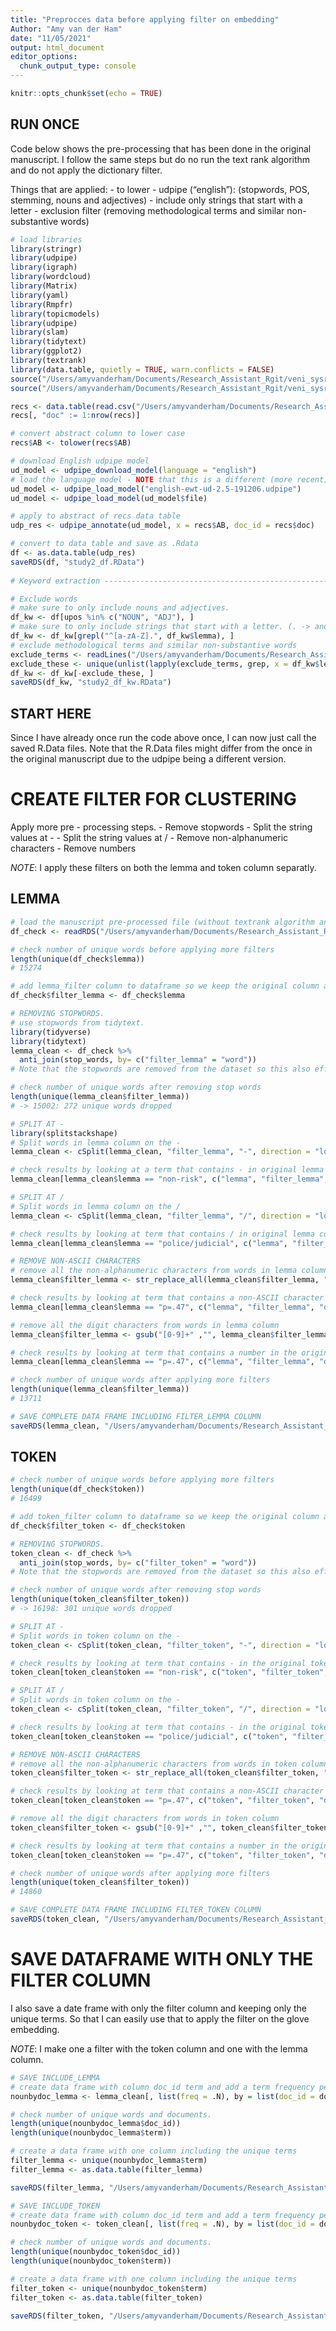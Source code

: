 ```yaml
---
title: "Preprocces data before applying filter on embedding"
Author: "Amy van der Ham"
date: "11/05/2021"
output: html_document
editor_options: 
  chunk_output_type: console
---
```


```r
knitr::opts_chunk$set(echo = TRUE)
```

## RUN ONCE
Code below shows the pre-processing that has been done in the original manuscript. I follow the same steps but do no run the text rank algorithm and do not apply the dictionary filter. 

Things that are applied: 
- to lower
- udpipe ("english"): (stopwords, POS, stemming, nouns and adjectives)
- include only strings that start with a letter
- exclusion filter (removing methodological terms and similar non-substantive words)

```r
# load libraries
library(stringr)
library(udpipe)
library(igraph)
library(wordcloud)
library(Matrix)
library(yaml)
library(Rmpfr)
library(topicmodels)
library(udpipe)
library(slam)
library(tidytext)
library(ggplot2)
library(textrank)
library(data.table, quietly = TRUE, warn.conflicts = FALSE)
source("/Users/amyvanderham/Documents/Research_Assistant_Rgit/veni_sysrev/word_functions.R")
source("/Users/amyvanderham/Documents/Research_Assistant_Rgit/veni_sysrev/circle2.R")

recs <- data.table(read.csv("/Users/amyvanderham/Documents/Research_Assistant_Rgit/veni_sysrev/recs_final.csv"))
recs[, "doc" := 1:nrow(recs)]

# convert abstract column to lower case
recs$AB <- tolower(recs$AB)

# download English udpipe model
ud_model <- udpipe_download_model(language = "english")
# load the language model - NOTE that this is a different (more recent) version than the one Caspar used. 
ud_model <- udpipe_load_model("english-ewt-ud-2.5-191206.udpipe")
ud_model <- udpipe_load_model(ud_model$file)

# apply to abstract of recs data table
udp_res <- udpipe_annotate(ud_model, x = recs$AB, doc_id = recs$doc)

# convert to data table and save as .Rdata
df <- as.data.table(udp_res)
saveRDS(df, "study2_df.RData")
  
# Keyword extraction ------------------------------------------------------

# Exclude words
# make sure to only include nouns and adjectives. 
df_kw <- df[upos %in% c("NOUN", "ADJ"), ]
# make sure to only include strings that start with a letter. (. -> and end with any character?)
df_kw <- df_kw[grepl("^[a-zA-Z].", df_kw$lemma), ]
# exclude methodological terms and similar non-substantive words
exclude_terms <- readLines("/Users/amyvanderham/Documents/Research_Assistant_Rgit/veni_sysrev/exclude_terms.txt")
exclude_these <- unique(unlist(lapply(exclude_terms, grep, x = df_kw$lemma)))
df_kw <- df_kw[-exclude_these, ]
saveRDS(df_kw, "study2_df_kw.RData")
```

## START HERE
Since I have already once run the code above once, I can now just call the saved R.Data files. Note that the R.Data files might differ from the once in the original manuscript due to the udpipe being a different version.


# CREATE FILTER FOR CLUSTERING
Apply more pre - processing steps. 
  - Remove stopwords
  - Split the string values at - 
  - Split the string values at /
  - Remove non-alphanumeric characters 
  - Remove numbers 

*NOTE*: I apply these filters on both the lemma and token column separatly. 

## LEMMA ##
```r
# load the manuscript pre-processed file (without textrank algorithm and dict filter having been applied)
df_check <- readRDS("/Users/amyvanderham/Documents/Research_Assistant_Rgit/veni_sysrev/study2_df_kw.RData")

# check number of unique words before applying more filters
length(unique(df_check$lemma))
# 15274

# add lemma_filter column to dataframe so we keep the original column and filter can be applied on the new column. 
df_check$filter_lemma <- df_check$lemma

# REMOVING STOPWORDS.
# use stopwords from tidytext. 
library(tidyverse)
library(tidytext)
lemma_clean <- df_check %>%
  anti_join(stop_words, by= c("filter_lemma" = "word"))
# Note that the stopwords are removed from the dataset so this also effects the original column. 

# check number of unique words after removing stop words
length(unique(lemma_clean$filter_lemma))
# -> 15002: 272 unique words dropped 

# SPLIT AT - 
library(splitstackshape)
# Split words in lemma column on the - 
lemma_clean <- cSplit(lemma_clean, "filter_lemma", "-", direction = "long")

# check results by looking at a term that contains - in original lemma column on which the filter has not been applied. 
lemma_clean[lemma_clean$lemma == "non-risk", c("lemma", "filter_lemma", "doc_id")]

# SPLIT AT /
# Split words in lemma column on the /
lemma_clean <- cSplit(lemma_clean, "filter_lemma", "/", direction = "long")

# check results by looking at term that contains / in original lemma column on which the filter has not been applied. 
lemma_clean[lemma_clean$lemma == "police/judicial", c("lemma", "filter_lemma", "doc_id")]

# REMOVE NON-ASCII CHARACTERS 
# remove all the non-alphanumeric characters from words in lemma column
lemma_clean$filter_lemma <- str_replace_all(lemma_clean$filter_lemma, "[^[:alnum:]]", "")

# check results by looking at term that contains a non-ASCII character in original lemma column on which the filter has not been applied. 
lemma_clean[lemma_clean$lemma == "p=.47", c("lemma", "filter_lemma", "doc_id")]

# remove all the digit characters from words in lemma column
lemma_clean$filter_lemma <- gsub("[0-9]+" ,"", lemma_clean$filter_lemma)

# check results by looking at term that contains a number in the original lemma column on which the filter has not been applied. 
lemma_clean[lemma_clean$lemma == "p=.47", c("lemma", "filter_lemma", "doc_id")]

# check number of unique words after applying more filters
length(unique(lemma_clean$filter_lemma))
# 13711

# SAVE COMPLETE DATA FRAME INCLUDING FILTER_LEMMA COLUMN 
saveRDS(lemma_clean, "/Users/amyvanderham/Documents/Research_Assistant_Rgit/veni_sysrev/amy/study2_df_lemma.RData")
```

## TOKEN ##
```r
# check number of unique words before applying more filters
length(unique(df_check$token))
# 16499

# add token_filter column to dataframe so we keep the original column and filter can be applied on the new column. 
df_check$filter_token <- df_check$token

# REMOVING STOPWORDS.
token_clean <- df_check %>%
  anti_join(stop_words, by= c("filter_token" = "word"))
# Note that the stopwords are removed from the dataset so this also effects the original column. 

# check number of unique words after removing stop words
length(unique(token_clean$filter_token))
# -> 16198: 301 unique words dropped 

# SPLIT AT - 
# Split words in token column on the - 
token_clean <- cSplit(token_clean, "filter_token", "-", direction = "long")

# check results by looking at term that contains - in the original token column on which the filter has not been applied. 
token_clean[token_clean$token == "non-risk", c("token", "filter_token", "doc_id")]

# SPLIT AT /
# Split words in token column on the - 
token_clean <- cSplit(token_clean, "filter_token", "/", direction = "long")

# check results by looking at term that contains - in the original token column on which the filter has not been applied. 
token_clean[token_clean$token == "police/judicial", c("token", "filter_token", "doc_id")]

# REMOVE NON-ASCII CHARACTERS 
# remove all the non-alphanumeric characters from words in token column
token_clean$filter_token <- str_replace_all(token_clean$filter_token, "[^[:alnum:]]", "")

# check results by looking at term that contains a non-ASCII character in the original token column on which the filter has not been applied. 
token_clean[token_clean$token == "p=.47", c("token", "filter_token", "doc_id")]

# remove all the digit characters from words in token column
token_clean$filter_token <- gsub("[0-9]+" ,"", token_clean$filter_token)

# check results by looking at term that contains a number in the original token column on which the filter has not been applied here. 
token_clean[token_clean$token == "p=.47", c("token", "filter_token", "doc_id")]

# check number of unique words after applying more filters
length(unique(token_clean$filter_token))
# 14860

# SAVE COMPLETE DATA FRAME INCLUDING FILTER_TOKEN COLUMN 
saveRDS(token_clean, "/Users/amyvanderham/Documents/Research_Assistant_Rgit/veni_sysrev/amy/study2_df_token.RData")
```

# SAVE DATAFRAME WITH ONLY THE FILTER COLUMN
I also save a date frame with only the filter column and keeping only the unique terms. So that I can easily use that to apply the filter on the glove embedding. 

*NOTE*: I make one a filter with the token column and one with the lemma column. 

```r
# SAVE INCLUDE_LEMMA
# create data frame with column doc_id term and add a term frequency per doc column column
nounbydoc_lemma <- lemma_clean[, list(freq = .N), by = list(doc_id = doc_id, term = filter_lemma)]

# check number of unique words and documents. 
length(unique(nounbydoc_lemma$doc_id)) 
length(unique(nounbydoc_lemma$term)) 

# create a data frame with one column including the unique terms
filter_lemma <- unique(nounbydoc_lemma$term)
filter_lemma <- as.data.table(filter_lemma)

saveRDS(filter_lemma, "/Users/amyvanderham/Documents/Research_Assistant_Rgit/veni_sysrev/amy/filter_lemma.RData")

# SAVE INCLUDE_TOKEN
# create data frame with column doc_id term and add a term frequency per doc column column
nounbydoc_token <- token_clean[, list(freq = .N), by = list(doc_id = doc_id, term = filter_token)]

# check number of unique words and documents. 
length(unique(nounbydoc_token$doc_id)) 
length(unique(nounbydoc_token$term)) 

# create a data frame with one column including the unique terms
filter_token <- unique(nounbydoc_token$term)
filter_token <- as.data.table(filter_token)

saveRDS(filter_token, "/Users/amyvanderham/Documents/Research_Assistant_Rgit/veni_sysrev/amy/filter_token.RData")
```



